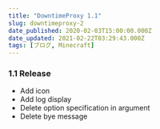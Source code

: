 ```yaml
---
title: "DowntimeProxy 1.1"
slug: downtimeproxy-2
date_published: 2020-02-03T15:00:00.000Z
date_updated: 2021-02-22T03:29:43.000Z
tags: [ブログ, Minecraft]
---
```


###  1.1 Release

- Add icon
- Add log display
- Delete option specification in argument
- Delete bye message
